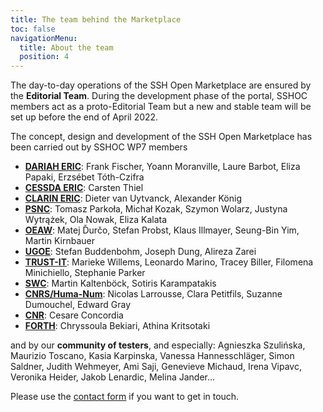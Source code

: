 ```yaml
---
title: The team behind the Marketplace
toc: false
navigationMenu:
  title: About the team
  position: 4
---
```


The day-to-day operations of the SSH Open Marketplace are ensured by the **Editorial Team**. During
the development phase of the portal, SSHOC members act as a proto-Editorial Team but a new and
stable team will be set up before the end of April 2022.

The concept, design and development of the SSH Open Marketplace has been carried out by SSHOC WP7
members

- **[DARIAH ERIC](https://www.dariah.eu/)**: Frank Fischer, Yoann Moranville, Laure Barbot, Eliza
  Papaki, Erzsébet Tóth-Czifra
- **[CESSDA ERIC](https://www.cessda.eu/)**: Carsten Thiel
- **[CLARIN ERIC](https://www.clarin.eu/)**: Dieter van Uytvanck, Alexander König
- **[PSNC](https://www.psnc.pl/)**: Tomasz Parkoła, Michał Kozak, Szymon Wolarz, Justyna Wytrążek,
  Ola Nowak, Eliza Kalata
- **[OEAW](https://www.oeaw.ac.at/acdh/)**: Matej Ďurčo, Stefan Probst, Klaus Illmayer, Seung-Bin
  Yim, Martin Kirnbauer
- **[UGOE](https://www.sub.uni-goettingen.de/sub-aktuell/)**: Stefan Buddenbohm, Joseph Dung,
  Alireza Zarei
- **[TRUST-IT](https://www.trust-itservices.com/)**: Marieke Willems, Leonardo Marino, Tracey
  Biller, Filomena Minichiello, Stephanie Parker
- **[SWC](https://semantic-web.com/)**: Martin Kaltenböck, Sotiris Karampatakis
- **[CNRS/Huma-Num](https://www.huma-num.fr/)**: Nicolas Larrousse, Clara Petitfils, Suzanne
  Dumouchel, Edward Gray
- **[CNR](https://www.isti.cnr.it/en/)**: Cesare Concordia
- **[FORTH](https://www.ics.forth.gr/isl/centre-cultural-informatics)**: Chryssoula Bekiari, Athina
  Kritsotaki

and by our **community of testers**, and especially: Agnieszka Szulińska, Maurizio Toscano, Kasia
Karpinska, Vanessa Hannesschläger, Simon Saldner, Judith Wehmeyer, Ami Saji, Genevieve Michaud,
Irena Vipavc, Veronika Heider, Jakob Lenardic, Melina Jander...

Please use the [contact form](/contact) if you want to get in touch.
